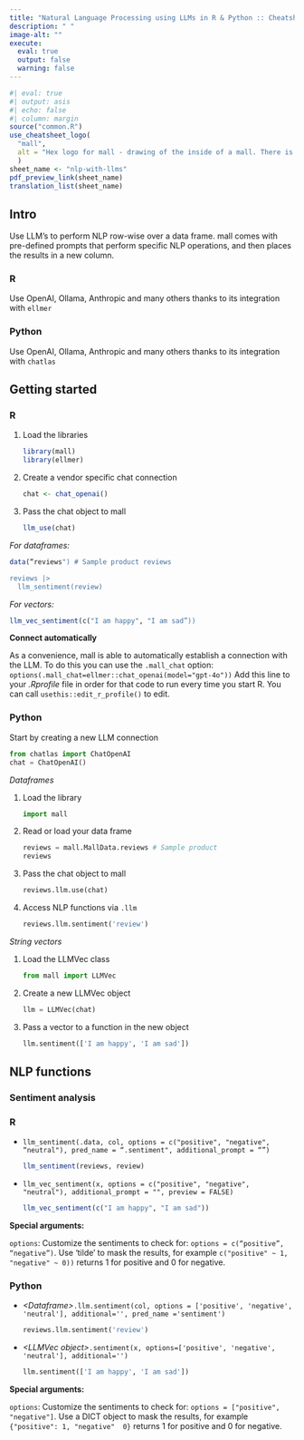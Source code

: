 ```yaml
---
title: "Natural Language Processing using LLMs in R & Python :: Cheatsheet"
description: " "
image-alt: ""
execute:
  eval: true
  output: false
  warning: false
---
```


```r
#| eval: true
#| output: asis
#| echo: false
#| column: margin
source("common.R")
use_cheatsheet_logo(
  "mall", 
  alt = "Hex logo for mall - drawing of the inside of a mall. There is a fountain in the middle."
  )
sheet_name <- "nlp-with-llms"
pdf_preview_link(sheet_name)
translation_list(sheet_name)
```

## Intro

Use LLM’s to perform NLP row-wise over a data frame. mall comes with pre-defined
prompts that perform specific NLP operations, and then places the results in a 
new column.

::: {.panel-tabset group="language"}
### R

Use OpenAI, Ollama, Anthropic and many others thanks to its integration with `ellmer`

### Python

Use OpenAI,
Ollama, Anthropic and many others thanks to its integration with `chatlas`

:::

## Getting started

::: {.panel-tabset group="language"}

### R

1. Load the libraries
    
    ```r
    library(mall)
    library(ellmer)
    ```
    
1. Create a vendor specific chat connection

    ```r
    chat <- chat_openai()
    ```

1. Pass the chat object to mall

    ```r
    llm_use(chat)
    ````
    
*For dataframes:*
    
```r
data(“reviews") # Sample product reviews

reviews |>
  llm_sentiment(review)
```
*For vectors:*

```r
llm_vec_sentiment(c("I am happy", "I am sad”))
```

**Connect automatically**

As a convenience, mall is able to automatically establish a connection with the 
LLM. To do this you can use the `.mall_chat` option: 
`options(.mall_chat=ellmer::chat_openai(model="gpt-4o"))`
Add this line to your *.Rprofile * file in order for that code to run every 
time you start R. You can call `usethis::edit_r_profile()` to edit.

### Python

Start by creating a new LLM connection

```python
from chatlas import ChatOpenAI
chat = ChatOpenAI()
```

*Dataframes*

1. Load the library

    ```python
    import mall
    ```
    
1. Read or load your data frame

    ```python
    reviews = mall.MallData.reviews # Sample product
    reviews
    ```
1. Pass the chat object to mall

    ```python
    reviews.llm.use(chat)
    ```
    
1. Access NLP functions via `.llm`
    
    ```python
    reviews.llm.sentiment('review')
    ```
    
*String vectors*

1. Load the LLMVec class

    ```python
    from mall import LLMVec
    ```
1. Create a new LLMVec object

    ```python
    llm = LLMVec(chat)
    ```
    
1. Pass a vector to a function in the new object

    ```python
    llm.sentiment(['I am happy', 'I am sad'])
    ```
    
:::

## NLP functions


### Sentiment analysis 

::: {.panel-tabset group="language"}

### R

- `llm_sentiment(.data, col, options = c("positive", "negative", “neutral"), pred_name = “.sentiment", additional_prompt = “”)`

    ```r
    llm_sentiment(reviews, review)
    ```

- `llm_vec_sentiment(x, options = c("positive", "negative", "neutral"), additional_prompt = "", preview = FALSE)`

    ```r
    llm_vec_sentiment(c("I am happy", "I am sad"))
    ```

**Special arguments:**

`options`: Customize the sentiments to check for: 
`options = c(“positive”, “negative”)`. Use ‘tilde’ to mask the results, for 
example `c("positive" ~ 1, "negative" ~ 0))` returns 1 for positive and 0 for
negative.

### Python

- *\<Dataframe\>*`.llm.sentiment(col, options = ['positive', 'negative', 'neutral'], additional='', pred_name ='sentiment')`

    ```python
    reviews.llm.sentiment('review')
    ```

- *\<LLMVec object\>*`.sentiment(x, options=['positive', 'negative', 'neutral'], additional='')`

    ```python
    llm.sentiment(['I am happy', 'I am sad'])
    ```

**Special arguments:**

`options`:  Customize the sentiments to check for: 
`options = ["positive", "negative"]`. Use a DICT object to mask the results, 
for example `{"positive": 1, "negative"  0}` returns 1 for positive and 0 for
negative.


:::
